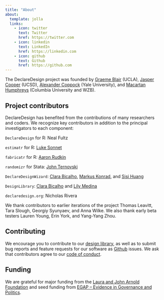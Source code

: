 ```yaml
---
title: "About"
about:
  template: jolla
  links:
    - icon: twitter
      text: Twitter
      href: https://twitter.com
    - icon: linkedin
      text: LinkedIn
      href: https://linkedin.com
    - icon: github
      text: Github
      href: https://github.com
---
```


The DeclareDesign project was founded by [Graeme Blair](https://graemeblair.com) (UCLA), [Jasper Cooper](http://jasper-cooper.com) (UCSD), [Alexander Coppock](http://alexandercoppock.com) (Yale University), and [Macartan Humphreys](http://macartan.nyc) (Columbia University and WZB).

## Project contributors

DeclareDesign has benefited from the contributions of many researchers and coders. We recognize key contributors in addition to the principal investigators to each component:

`DeclareDesign` for R: Neal Fultz

`estimatr` for R: [Luke Sonnet](http://lukesonnet.com)

`fabricatr` for R: [Aaron Rudkin](http://rudkin.ca)

`randomizr` for Stata: [John Ternovski](http://www.jter.co)

`DeclareDesignWizard`: [Clara Bicalho](https://clarabicalho.github.io/), [Markus Konrad](https://twitter.com/_knrd), and [Sisi Huang](https://twitter.com/zerinahuang)

`DesignLibrary`: [Clara Bicalho](https://clarabicalho.github.io/) and [Lily Medina](https://lilymedina.github.io/)

`declaredesign.org`: Nicholas Rivera

We thank contributors to earlier iterations of the project Thomas Leavitt, Tara Slough, Georgiy Syunyaev, and Anna Wilke. We also thank early beta testers Lauren Young, Erin York, and Yang-Yang Zhou.

## Contributing

We encourage you to contribute to our [design library](/r/designlibrary/),
as well as to submit bug reports and feature requests for our software as [Github](https://github.com/DeclareDesign) issues.
We ask that contributors agree to our [code of conduct](/conduct/).

## Funding

We are grateful for major funding from the [Laura and John Arnold Foundation](http://www.arnoldfoundation.org/)
and seed funding from [EGAP -- Evidence in Governance and Politics](http://egap.org).

